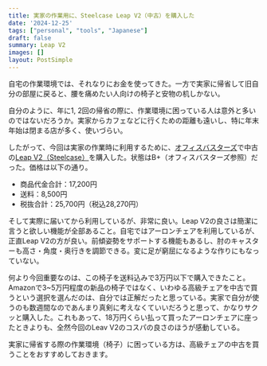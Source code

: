 ```yaml
---
title: 実家の作業用に、Steelcase Leap V2（中古）を購入した
date: '2024-12-25'
tags: ["personal", "tools", "Japanese"]
draft: false
summary: Leap V2
images: []
layout: PostSimple
---
```


自宅の作業環境では、それなりにお金を使ってきた。一方で実家に帰省して旧自分の部屋に戻ると、腰を痛めたい人向けの椅子と安物の机しかない。

自分のように、年に1, 2回の帰省の際に、作業環境に困っている人は意外と多いのではないだろうか。実家からカフェなどに行くための距離も遠いし、特に年末年始は閉まる店が多く、使いづらい。

したがって、今回は実家の作業時に利用するために、[オフィスバスターズ](https://www.officebusters.com/)で中古の[Leap V2（Steelcase）](https://jp.steelcase.com/products/steelcase-leap?variant=44802382430375)を購入した。状態はB+（オフィスバスターズ参照）だった。価格は以下の通り。

- 商品代金合計：17,200円
- 送料：8,500円
- 税抜合計：25,700円（税込28,270円）

そして実際に届いてから利用しているが、非常に良い。Leap V2の良さは簡潔に言うと欲しい機能が全部あること。自宅ではアーロンチェアを利用しているが、正直Leap V2の方が良い。前傾姿勢をサポートする機能もあるし、肘のキャスターも高さ・角度・奥行きを調節できる。変に足が窮屈になるような作りにもなっていない。

何より今回重要なのは、この椅子を送料込みで3万円以下で購入できたこと。Amazonで3~5万円程度の新品の椅子ではなく、いわゆる高級チェアを中古で買うという選択を選んだのは、自分では正解だったと思っている。実家で自分が使うのも数週間なのであんまり真剣に考えなくていいだろうと思って、かなりサクッと購入した。これもあって、18万円くらい払って買ったアーロンチェアに座ったときよりも、全然今回のLeav V2のコスパの良さのほうが感動している。

実家に帰省する際の作業環境（椅子）に困っている方は、高級チェアの中古を買うことをおすすめしておきます。
